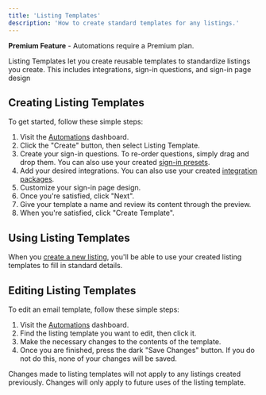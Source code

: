 ```yaml
---
title: 'Listing Templates'
description: 'How to create standard templates for any listings.'
---
```


<Tip>**Premium Feature** - Automations require a Premium plan.</Tip>

Listing Templates let you create reusable templates to standardize listings you create. This includes integrations, sign-in questions, and  sign-in page design

## Creating Listing Templates

To get started, follow these simple steps:
1. Visit the [Automations](https://listingopen.com/automations) dashboard.
2. Click the "Create" button, then select Listing Template.
3. Create your sign-in questions. To re-order questions, simply drag and drop them. You can also use your created [sign-in presets](/automations/sign-in-presets).
4. Add your desired integrations. You can also use your created [integration packages](/automations/integration-packages).
5. Customize your sign-in page design.
4. Once you're satisfied, click "Next".
5. Give your template a name and review its content through the preview.
6. When you're satisfied, click "Create Template".

## Using Listing Templates

When you [create a new listing](/listings/create), you'll be able to use your created listing templates to fill in standard details.

## Editing Listing Templates

To edit an email template, follow these simple steps:
1. Visit the [Automations](https://listingopen.com/automations) dashboard.
2. Find the listing template you want to edit, then click it.
3. Make the necessary changes to the contents of the template.
4. Once you are finished, press the dark "Save Changes" button. If you do not do this, none of your changes will be saved.

<Warning>Changes made to listing templates will not apply to any listings created previously. Changes will only apply to future uses of the listing template.</Warning>
